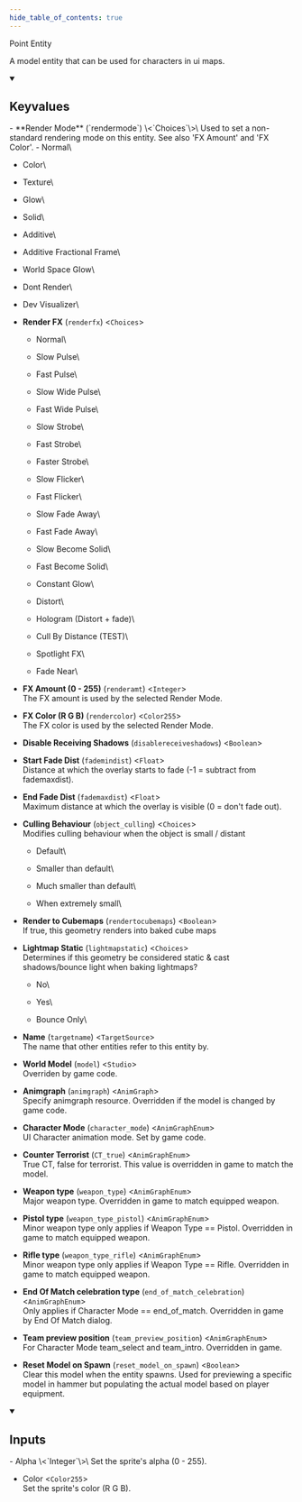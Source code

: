 ```yaml
---
hide_table_of_contents: true
---
```


<!---
!!!!!!
THIS PAGE IS AUTOGENERATED FROM GAME FGD DEFINITIONS!
DO NOT EDIT MANUALLY!
!!!!!!

In order to make edits, you can make an annotation file in /fgd_dump_overrides
-->


Point Entity

A model entity that can be used for characters in ui maps.

<details open>
<summary><h2>Keyvalues</h2></summary>
- **Render Mode** (`rendermode`) \<`Choices`\>\
Used to set a non-standard rendering mode on this entity. See also 'FX Amount' and 'FX Color'.
  - Normal\
    
  - Color\
    
  - Texture\
    
  - Glow\
    
  - Solid\
    
  - Additive\
    
  - Additive Fractional Frame\
    
  - World Space Glow\
    
  - Dont Render\
    
  - Dev Visualizer\
    


- **Render FX** (`renderfx`) \<`Choices`\>
  - Normal\
    
  - Slow Pulse\
    
  - Fast Pulse\
    
  - Slow Wide Pulse\
    
  - Fast Wide Pulse\
    
  - Slow Strobe\
    
  - Fast Strobe\
    
  - Faster Strobe\
    
  - Slow Flicker\
    
  - Fast Flicker\
    
  - Slow Fade Away\
    
  - Fast Fade Away\
    
  - Slow Become Solid\
    
  - Fast Become Solid\
    
  - Constant Glow\
    
  - Distort\
    
  - Hologram (Distort + fade)\
    
  - Cull By Distance (TEST)\
    
  - Spotlight FX\
    
  - Fade Near\
    


- **FX Amount (0 - 255)** (`renderamt`) \<`Integer`\>\
The FX amount is used by the selected Render Mode.

- **FX Color (R G B)** (`rendercolor`) \<`Color255`\>\
The FX color is used by the selected Render Mode.

- **Disable Receiving Shadows** (`disablereceiveshadows`) \<`Boolean`\>

- **Start Fade Dist** (`fademindist`) \<`Float`\>\
Distance at which the overlay starts to fade (-1 = subtract from fademaxdist).

- **End Fade Dist** (`fademaxdist`) \<`Float`\>\
Maximum distance at which the overlay is visible (0 = don't fade out).

- **Culling Behaviour** (`object_culling`) \<`Choices`\>\
Modifies culling behaviour when the object is small / distant
  - Default\
    
  - Smaller than default\
    
  - Much smaller than default\
    
  - When extremely small\
    


- **Render to Cubemaps** (`rendertocubemaps`) \<`Boolean`\>\
If true, this geometry renders into baked cube maps

- **Lightmap Static** (`lightmapstatic`) \<`Choices`\>\
Determines if this geometry be considered static & cast shadows/bounce light when baking lightmaps?
  - No\
    
  - Yes\
    
  - Bounce Only\
    


- **Name** (`targetname`) \<`TargetSource`\>\
The name that other entities refer to this entity by.

- **World Model** (`model`) \<`Studio`\>\
Overriden by game code.

- **Animgraph** (`animgraph`) \<`AnimGraph`\>\
Specify animgraph resource.  Overridden if the model is changed by game code.

- **Character Mode** (`character_mode`) \<`AnimGraphEnum`\>\
UI Character animation mode.  Set by game code.

- **Counter Terrorist** (`CT_true`) \<`AnimGraphEnum`\>\
True CT, false for terrorist.  This value is overridden in game to match the model.

- **Weapon type** (`weapon_type`) \<`AnimGraphEnum`\>\
Major weapon type.  Overridden in game to match equipped weapon.

- **Pistol type** (`weapon_type_pistol`) \<`AnimGraphEnum`\>\
Minor weapon type only applies if Weapon Type == Pistol. Overridden in game to match equipped weapon.

- **Rifle type** (`weapon_type_rifle`) \<`AnimGraphEnum`\>\
Minor weapon type only applies if Weapon Type == Rifle. Overridden in game to match equipped weapon.

- **End Of Match celebration type** (`end_of_match_celebration`) \<`AnimGraphEnum`\>\
Only applies if Character Mode == end_of_match. Overridden in game by End Of Match dialog.

- **Team preview position** (`team_preview_position`) \<`AnimGraphEnum`\>\
For Character Mode team_select and team_intro. Overridden in game.

- **Reset Model on Spawn** (`reset_model_on_spawn`) \<`Boolean`\>\
Clear this model when the entity spawns. Used for previewing a specific model in hammer but populating the actual model based on player equipment.


 </details>
<details open>
<summary><h2>Inputs</h2></summary>
- Alpha \<`Integer`\>\
Set the sprite's alpha (0 - 255).

- Color \<`Color255`\>\
Set the sprite's color (R G B).


 </details>
